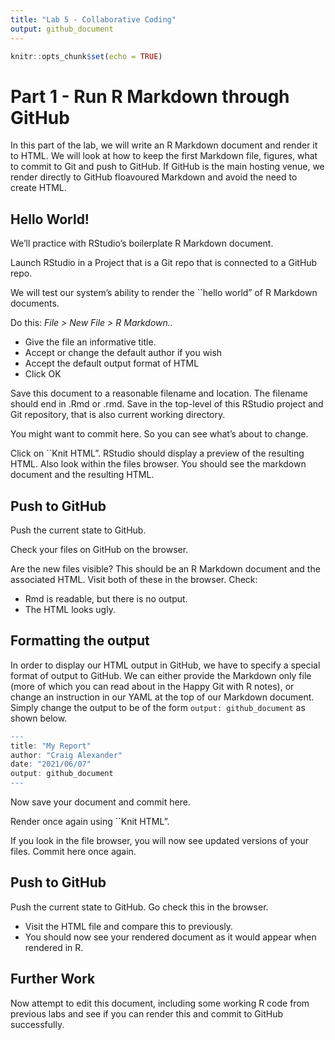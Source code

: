 ```yaml
---
title: "Lab 5 - Collaborative Coding"
output: github_document 
---
```


```r
knitr::opts_chunk$set(echo = TRUE)
```

# Part 1 - Run R Markdown through GitHub

In this part of the lab, we will write an R Markdown document and render it to HTML. We will look at how to keep the first Markdown file, figures, what to commit to Git and push to GitHub. If GitHub is the main hosting venue, we render directly to GitHub floavoured Markdown and avoid the need to create HTML.

## Hello World!

We’ll practice with RStudio’s boilerplate R Markdown document.

Launch RStudio in a Project that is a Git repo that is connected to a GitHub repo.

We will test our system's ability to render the ``hello world" of R Markdown documents.

Do this: *File > New File > R Markdown..*

* Give the file an informative title. 
* Accept or change the default author if you wish
* Accept the default output format of HTML
* Click OK

Save this document to a reasonable filename and location. The filename should end in .Rmd or .rmd. Save in the top-level of this RStudio project and Git repository, that is also current working directory.

You might want to commit here. So you can see what’s about to change.

Click on ``Knit HTML". RStudio should display a preview of the resulting HTML. Also look within the files browser. You should see the markdown document and the resulting HTML.

## Push to GitHub
Push the current state to GitHub. 

Check your files on GitHub on the browser. 

Are the new files visible? This should be an R Markdown document and the associated HTML. Visit both of these in the browser. 
Check:

* Rmd is readable, but there is no output.
* The HTML looks ugly.

## Formatting the output
In order to display our HTML output in GitHub, we have to specify a special format of output to GitHub. We can either provide the Markdown only file (more of which you can read about in the Happy Git with R notes), or change an instruction in our YAML at the top of our Markdown document. Simply change the output to be of the form `output: github_document` as shown below.

```r
---
title: "My Report"
author: "Craig Alexander"
date: "2021/06/07"
output: github_document 
---

```

Now save your document and commit here. 

Render once again using ``Knit HTML". 

If you look in the file browser, you will now see updated versions of your files. Commit here once again.

## Push to GitHub
Push the current state to GitHub. Go check this in the browser.

* Visit the HTML file and compare this to previously. 
* You should now see your rendered document as it would appear when rendered in R. 

## Further Work
Now attempt to edit this document, including some working R code from previous labs and see if you can render this and commit to GitHub successfully.

